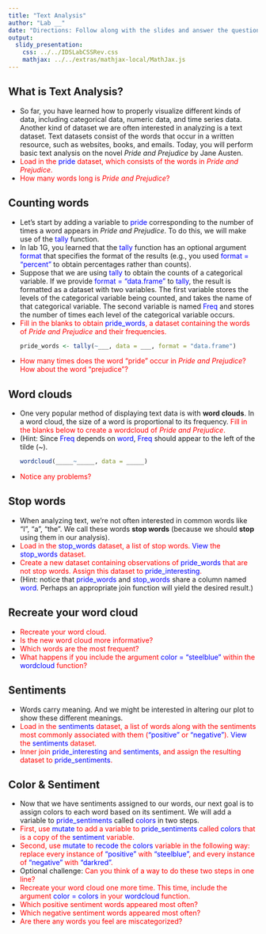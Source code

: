 ```yaml
---
title: "Text Analysis"
author: "Lab __"
date: "Directions: Follow along with the slides and answer the questions in red font in your journal."
output: 
  slidy_presentation: 
    css: ../../IDSLabCSSRev.css
    mathjax: ../../extras/mathjax-local/MathJax.js
---
```


## What is Text Analysis?

<ul>

<li>So far, you have learned how to properly visualize different kinds of data, including categorical data, numeric data, and time series data. Another kind of dataset we are often interested in analyzing is a text dataset. Text datasets consist of the words that occur in a written resource, such as websites, books, and emails. Today, you will perform basic text analysis on the novel <i>Pride and Prejudice</i> by Jane Austen.</li>

<li><span style="color: red;">Load in the <span style="color: blue;">pride</span> dataset, which consists of the words in <i>Pride and Prejudice</i>.</span></li>

<li><span style="color: red;">How many words long is <i>Pride and Prejudice</i>?</span></li>

</ul>

## Counting words

<ul>

<li>Let's start by adding a variable to <span style="color: blue;">pride</span> corresponding to the number of times a word appears in <i>Pride and Prejudice</i>. To do this, we will make use of the <span style="color: blue;">tally</span> function. </li>

<li>In lab 1G, you learned that the <span style="color: blue;">tally</span> function has an optional argument <span style="color: blue;">format</span> that specifies the format of the results (e.g., you used <span style="color: blue;">format = "percent"</span> to obtain percentages rather than counts).</li>

<li>Suppose that we are using <span style="color: blue;">tally</span> to obtain the counts of a categorical variable. If we provide <span style="color: blue;">format = "data.frame"</span> to <span style="color: blue;">tally</span>, the result is formatted as a dataset with two variables. The first variable stores the levels of the categorical variable being counted, and takes the name of that categorical variable. The second variable is named <span style="color: blue;">Freq</span> and stores the number of times each level of the categorical variable occurs.</li>

<li><span style="color: red;">Fill in the blanks to obtain <span style="color: blue;">pride_words</span>, a dataset containing the words of <i>Pride and Prejudice</i> and their frequencies.</span></li>

```r
pride_words <- tally(~___, data = ___, format = "data.frame")
```

<li><span style="color: red;">How many times does the word "pride" occur in <i>Pride and Prejudice</i>? How about the word "prejudice"?</span></li>

</ul>

## Word clouds

<ul>

<li>One very popular method of displaying text data is with <b>word clouds</b>. In a word cloud, the size of a word is proportional to its frequency. <span style="color: red;">Fill in the blanks below to create a wordcloud of <i>Pride and Prejudice</i>.</span></li>

<li>(Hint: Since <span style="color: blue;">Freq</span> depends on <span style="color: blue;">word</span>, <span style="color: blue;">Freq</span> should appear to the left of the tilde (~).</li>

```r
wordcloud(_____~_____, data = _____)
```

<li><span style="color: red;">Notice any problems?</span></li>

</ul>

## Stop words

<ul>

<li>When analyzing text, we're not often interested in common words like "I", "a", "the". We call these words <b>stop words</b> (because we should <b>stop</b> using them in our analysis).</li>

<li><span style="color: red;">Load in the <span style="color: blue;">stop_words</span> dataset, a list of stop words. <span style="color: blue;">View</span> the <span style="color: blue;">stop_words</span> dataset.</span></li>

<li><span style="color: red;">Create a new dataset containing observations of <span style="color: blue;">pride_words</span> that are not stop words. Assign this dataset to <span style="color: blue;">pride_interesting</span>.</span></li>

<li>(Hint: notice that <span style="color: blue;">pride_words</span> and <span style="color: blue;">stop_words</span> share a column named <span style="color: blue;">word</span>. Perhaps an appropriate join function will yield the desired result.)</li>

</ul>

## Recreate your word cloud

<ul>

<li><span style="color: red;">Recreate your word cloud.</span></li>

<li><span style="color: red;">Is the new word cloud more informative?</span></li>

<li><span style="color: red;">Which words are the most frequent?</span></li>

<li><span style="color: red;">What happens if you include the argument <span style="color: blue;">color = "steelblue"</span> within the <span style="color: blue;">wordcloud</span> function?</span></li>

</ul>

## Sentiments

<ul>

<li>Words carry meaning. And we might be interested in altering our plot to show these different meanings. </li>

<li><span style="color: red;">Load in the <span style="color: blue;">sentiments</span> dataset, a list of words along with the sentiments most commonly associated with them (<span style="color: blue;">"positive"</span> or <span style="color: blue;">"negative"</span>). <span style="color: blue;">View</span> the <span style="color: blue;">sentiments</span> dataset.</span></li>

<li><span style="color: red;">Inner join <span style="color: blue;">pride_interesting</span> and <span style="color: blue;">sentiments</span>, and assign the resulting dataset to <span style="color: blue;">pride_sentiments</span>.</span></li>

</ul>

## Color & Sentiment

<ul>

<li>Now that we have sentiments assigned to our words, our next goal is to assign colors to each word based on its sentiment. We will add a variable to <span style="color: blue;">pride_sentiments</span> called <span style="color: blue;">colors</span> in two steps.</li>  

<li><span style="color: red;">First, use <span style="color: blue;">mutate</span> to add a variable to <span style="color: blue;">pride_sentiments</span> called <span style="color: blue;">colors</span> that is a copy of the <span style="color: blue;">sentiment</span> variable.</span></li>

<li><span style="color: red;">Second, use <span style="color: blue;">mutate</span> to <span style="color: blue;">recode</span> the <span style="color: blue;">colors</span> variable in the following way: replace every instance of <span style="color: blue;">"positive"</span> with <span style="color: blue;">"steelblue"</span>, and every instance of <span style="color: blue;">"negative"</span> with <span style="color: blue;">"darkred"</span>.</span></li>

<li>Optional challenge: <span style="color: red;">Can you think of a way to do these two steps in one line?</span></li>

<li><span style="color: red;">Recreate your word cloud one more time. This time, include the argument <span style="color: blue;">color = colors</span> in your <span style="color: blue;">wordcloud</span> function.</span></li>

<li><span style="color: red;">Which positive sentiment words appeared most often?</span></li>  

<li><span style="color: red;">Which negative sentiment words appeared most often?</span></li>

<li><span style="color: red;">Are there any words you feel are miscategorized?</span></li>

</ul>
